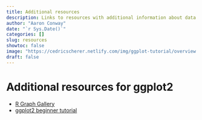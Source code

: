```yaml
---
title: Additional resources
description: Links to resources with additional information about data visualization
author: "Aaron Conway"
date: "`r Sys.Date()`"
categories: []
slug: resources
showtoc: false
image: "https://cedricscherer.netlify.com/img/ggplot-tutorial/overview.png"
draft: false
---
```


# Additional resources for ggplot2

- [R Graph Gallery](https://www.r-graph-gallery.com/)
- [ggplot2 beginner tutorial](https://ggplot2tutor.com/beginner_tutorial/beginner_tutorial/)
